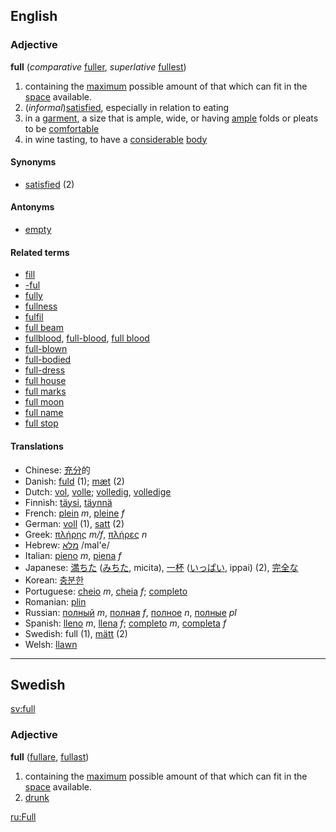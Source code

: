 ==English==
=== Adjective ===
'''full''' (''comparative'' [[fuller]], ''superlative'' [[fullest]])
# containing the [[maximum]] possible amount of that which can fit in the [[space]] available.
# (''informal'')[[satisfied]], especially in relation to eating 
# in a [[garment]], a size that is ample, wide, or having [[ample]] folds or pleats to be [[comfortable]]
# in wine tasting, to have a [[considerable]] [[:w:wine|body]]
==== Synonyms ====
*[[satisfied]] (2)
==== Antonyms ====
*[[empty]]
====Related terms====
*[[fill]]
*[[-ful]]
*[[fully]]
*[[fullness]]
*[[fulfil]]<!-- how related? -->
*[[full beam]]
*[[fullblood]], [[full-blood]], [[full blood]]
*[[full-blown]]
*[[full-bodied]]
*[[full-dress]]
*[[full house]]
*[[full marks]]
*[[full moon]]
*[[full name]]
*[[full stop]]

==== Translations ====
*Chinese: [[充分]]的
*Danish: [[fuld]] (1); [[mæt]] (2)
*Dutch: [[vol]], [[volle]]; [[volledig]], [[volledige]]
*Finnish: [[täysi]], [[täynnä]]
*French: [[plein]] ''m'', [[pleine]] ''f''
*German: [[:de:voll|voll]] (1), [[satt]] (2)
*Greek: [[πλήρης]] ''m/f'', [[πλήρες]] ''n''
*Hebrew: [[מלא]] /mal'e/ 
*Italian: [[pieno]] ''m'', [[piena]] ''f''
*Japanese: [[満ちた]] ([[みちる|みちた]], micita), [[一杯]] ([[いっぱい]], ippai) (2), [[完全]]な
*Korean: [[충분한]]
*Portuguese: [[cheio]] ''m'', [[cheia]] ''f''; [[completo]]
*Romanian: [[plin]]
*Russian: [[полный]] ''m'', [[полная]] ''f'', [[полное]] ''n'', [[полные]] ''pl''
*Spanish: [[lleno]] ''m'', [[llena]] ''f''; [[completo]] ''m'', [[completa]] ''f''
*Swedish: full (1), [[mätt]] (2)
*Welsh: [[llawn]]

----

==Swedish==
[[sv:full]]
===Adjective===
'''full''' ([[fullare]], [[fullast]])

#containing the [[maximum]] possible amount of that which can fit in the [[space]] available.
#[[drunk]]

[[ru:Full]]
{{BE-ready}}